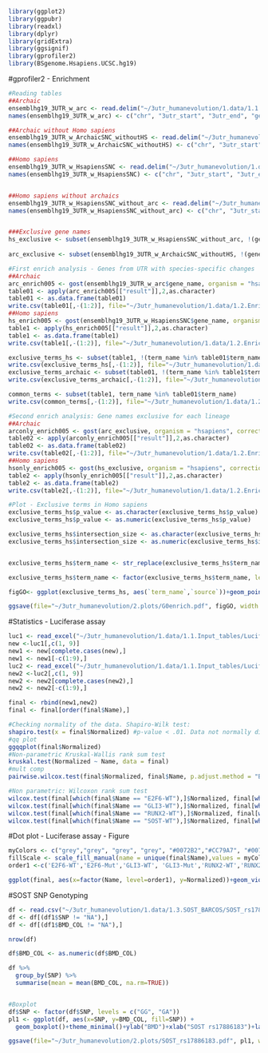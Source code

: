```R
library(ggplot2)
library(ggpubr)
library(readxl)
library(dplyr)
library(gridExtra)
library(ggsignif)
library(gprofiler2)
library(BSgenome.Hsapiens.UCSC.hg19)
```

#gprofiler2 - Enrichment
```r
#Reading tables
##Archaic
ensemblhg19_3UTR_w_arc <- read.delim("~/3utr_humanevolution/1.data/1.1.Input_tables/ensemblhg19_3UTR_w_ArchaicSNC.csv")
names(ensemblhg19_3UTR_w_arc) <- c("chr", "3utr_start", "3utr_end", "gene_name")

##Archaic without Homo sapiens
ensemblhg19_3UTR_w_ArchaicSNC_withoutHS <- read.delim("~/3utr_humanevolution/1.data/1.1.Input_tables/ensemblhg19_3UTR_w_ArchaicSNC_withoutHS.csv")
names(ensemblhg19_3UTR_w_ArchaicSNC_withoutHS) <- c("chr", "3utr_start", "3utr_end", "gene_name")

##Homo sapiens
ensemblhg19_3UTR_w_HsapiensSNC <- read.delim("~/3utr_humanevolution/1.data/1.1.Input_tables/ensemblhg19_3UTR_w_HsapiensSNC.csv")
names(ensemblhg19_3UTR_w_HsapiensSNC) <- c("chr", "3utr_start", "3utr_end", "gene_name")


##Homo sapiens without archaics
ensemblhg19_3UTR_w_HsapiensSNC_without_arc <- read.delim("~/3utr_humanevolution/1.data/1.1.Input_tables/ensemblhg19_3UTR_w_HsapiensSNC_without_arc.csv")
names(ensemblhg19_3UTR_w_HsapiensSNC_without_arc) <- c("chr", "3utr_start", "3utr_end", "gene_name") 


###Exclusive gene names
hs_exclusive <- subset(ensemblhg19_3UTR_w_HsapiensSNC_without_arc, !(gene_name %in% ensemblhg19_3UTR_w_arc$gene_name))$gene_name
                       
arc_exclusive <- subset(ensemblhg19_3UTR_w_ArchaicSNC_withoutHS, !(gene_name %in% ensemblhg19_3UTR_w_HsapiensSNC$gene_name))$gene_name

#First enrich analysis - Genes from UTR with species-specific changes
##Archaic
arc_enrich005 <- gost(ensemblhg19_3UTR_w_arc$gene_name, organism = "hsapiens", correction_method = "gSCS", user_threshold = 0.05, evcodes = TRUE)
table01 <- apply(arc_enrich005[["result"]],2,as.character)
table01 <- as.data.frame(table01)
write.csv(table01[,-(1:2)], file="~/3utr_humanevolution/1.data/1.2.Enrich_results/GOterms_ensemblhg19_3UTR_w_ArchaicSNC_genes.csv", row.names = FALSE)
##Homo sapiens
hs_enrich005 <- gost(ensemblhg19_3UTR_w_HsapiensSNC$gene_name, organism = "hsapiens", correction_method = "gSCS", user_threshold = 0.05, evcodes = TRUE) #length(unique(ensemblhg19_3UTR_w_hHF$gene_name)) == 890
table1 <- apply(hs_enrich005[["result"]],2,as.character)
table1 <- as.data.frame(table1)
write.csv(table1[,-(1:2)], file="~/3utr_humanevolution/1.data/1.2.Enrich_results/GOterms_ensemblhg19_3UTR_w_HsapiensSNC_genes.csv", row.names = FALSE)

exclusive_terms_hs <- subset(table1, !(term_name %in% table01$term_name))
write.csv(exclusive_terms_hs[,-(1:2)], file="~/3utr_humanevolution/1.data/1.2.Enrich_results/GOterms_only_in_Hsapiens.csv", row.names = FALSE)
exclusive_terms_archaic <- subset(table01, !(term_name %in% table1$term_name))
write.csv(exclusive_terms_archaic[,-(1:2)], file="~/3utr_humanevolution/1.data/1.2.Enrich_results/GOterms_only_in_Archaics.csv", row.names = FALSE)

common_terms <- subset(table1, term_name %in% table01$term_name)
write.csv(common_terms[,-(1:2)], file="~/3utr_humanevolution/1.data/1.2.Enrich_results/GOterms_common_btwSpecies.csv", row.names = FALSE)

#Second enrich analysis: Gene names exclusive for each lineage
##Archaic
arconly_enrich005 <- gost(arc_exclusive, organism = "hsapiens", correction_method = "gSCS", user_threshold = 0.05, evcodes = TRUE)
table02 <- apply(arconly_enrich005[["result"]],2,as.character)
table02 <- as.data.frame(table02)
write.csv(table02[,-(1:2)], file="~/3utr_humanevolution/1.data/1.2.Enrich_results/GOterms_Archaic_exclusivegenes.csv", row.names = FALSE)
##Homo sapiens
hsonly_enrich005 <- gost(hs_exclusive, organism = "hsapiens", correction_method = "gSCS", user_threshold = 0.05, evcodes = TRUE) #length(unique(ensemblhg19_3UTR_w_hHF_without_arc$gene_name)) == 573
table2 <- apply(hsonly_enrich005[["result"]],2,as.character)
table2 <- as.data.frame(table2)
write.csv(table2[,-(1:2)], file="~/3utr_humanevolution/1.data/1.2.Enrich_results/GOterms_Hsapiens_exclusivegenes.csv", row.names = FALSE)

#Plot - Exclusive terms in Homo sapiens
exclusive_terms_hs$p_value <- as.character(exclusive_terms_hs$p_value)
exclusive_terms_hs$p_value <- as.numeric(exclusive_terms_hs$p_value)

exclusive_terms_hs$intersection_size <- as.character(exclusive_terms_hs$intersection_size)
exclusive_terms_hs$intersection_size <- as.numeric(exclusive_terms_hs$intersection_size)


exclusive_terms_hs$term_name <- str_replace(exclusive_terms_hs$term_name, "\\;.*","")

exclusive_terms_hs$term_name <- factor(exclusive_terms_hs$term_name, levels=as.vector(exclusive_terms_hs$term_name))

figGO<- ggplot(exclusive_terms_hs, aes(`term_name`,`source`))+geom_point(aes(size = `intersection_size`, colour=`p_value` ))+labs(size="Number of genes",col="Adj p-value")+scale_color_gradient()+xlab("")+ ylab("")+theme(axis.text.x = element_text(angle = 45, size=9, hjust=1), axis.text.y = element_text(face="bold", size=12), axis.ticks = element_line(),axis.line = element_line(size = 1, linetype = "solid"))

ggsave(file="~/3utr_humanevolution/2.plots/G0enrich.pdf", figGO, width = 11.69, height = 8.27, units = "in")

```


#Statistics - Luciferase assay
```r
luc1 <- read_excel("~/3utr_humanevolution/1.data/1.1.Input_tables/Luciferase_raw.xlsx", sheet = "GLI, RUNX2, E2F6")
new <-luc1[,c(1, 9)]
new1 <- new[complete.cases(new),]
new1 <- new1[-c(1:9),]
luc2 <- read_excel("~/3utr_humanevolution/1.data/1.1.Input_tables/Luciferase_raw.xlsx", sheet = "SOST")
new2 <-luc2[,c(1, 9)]
new2 <- new2[complete.cases(new2),]
new2 <- new2[-c(1:9),]

final <- rbind(new1,new2)
final <- final[order(final$Name),]

#Checking normality of the data. Shapiro-Wilk test:
shapiro.test(x = final$Normalized) #p-value < .01. Data not normally distributed.
#qq plot
ggqqplot(final$Normalized)
#Non-parametric Kruskal-Wallis rank sum test
kruskal.test(Normalized ~ Name, data = final)
#mult comp
pairwise.wilcox.test(final$Normalized, final$Name, p.adjust.method = "BH", confint = TRUE)

#Non parametric: Wilcoxon rank sum test
wilcox.test(final[which(final$Name == "E2F6-WT"),]$Normalized, final[which(final$Name == "E2F6-Mut"),]$Normalized)
wilcox.test(final[which(final$Name == "GLI3-WT"),]$Normalized, final[which(final$Name == "GLI3-Mut"),]$Normalized)
wilcox.test(final[which(final$Name == "RUNX2-WT"),]$Normalized, final[which(final$Name == "RUNX2-Mut"),]$Normalized)
wilcox.test(final[which(final$Name == "SOST-WT"),]$Normalized, final[which(final$Name == "SOST-Mut"),]$Normalized)
```


#Dot plot - Luciferase assay - Figure
```R
myColors <- c("grey","grey", "grey", "grey", "#0072B2","#CC79A7", "#0072B2","#CC79A7")
fillScale <- scale_fill_manual(name = unique(final$Name),values = myColors)
order1 <-c('E2F6-WT','E2F6-Mut','GLI3-WT', 'GLI3-Mut','RUNX2-WT','RUNX2-Mut', 'SOST-WT', 'SOST-Mut')

ggplot(final, aes(x=factor(Name, level=order1), y=Normalized))+geom_violin(trim = FALSE)+geom_dotplot(binaxis='y', stackdir='center', aes(fill = factor(Name)), show.legend = FALSE, binpositions = 'all')+ylab("Normalized RLU")+xlab("")+fillScale+theme_classic()+geom_signif(comparisons = list(c("RUNX2-WT", "RUNX2-Mut"), c("SOST-WT", "SOST-Mut")), annotations = c("*", "**"))
```

#SOST SNP Genotyping
```R
df <- read.csv("~/3utr_humanevolution/1.data/1.3.SOST_BARCOS/SOST_rs17886183_BARCOS.csv")
df <- df[(df1$SNP != "NA"),]
df <- df[(df1$BMD_COL != "NA"),]

nrow(df)

df$BMD_COL <- as.numeric(df$BMD_COL)

df %>%
  group_by(SNP) %>%
  summarise(mean = mean(BMD_COL, na.rm=TRUE))


#Boxplot
df$SNP <- factor(df$SNP, levels = c("GG", "GA"))
pl1 <- ggplot(df, aes(x=SNP, y=BMD_COL, fill=SNP)) + 
  geom_boxplot()+theme_minimal()+ylab("BMD")+xlab("SOST rs17886183")+labs(fill = "Genotype")

ggsave(file="~/3utr_humanevolution/2.plots/SOST_rs17886183.pdf", pl1, width = 11.69, height = 8.27, units = "in")
```